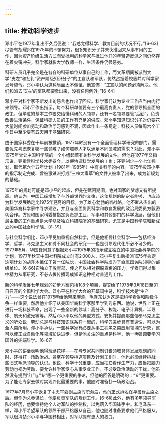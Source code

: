 ```yaml
---
---
---
```

title: 推动科学进步
---



邓小平在1977年复出不久后便说：“我总觉得科学、教育目前的状况不行。”[6-63]尽管有胡耀邦在1975年的不懈努力，很多知识分子并未获准回来从事有用的工作，因为资产阶级生活方式而受批判的科学家与批过他们的年轻造反派之间仍然存在着尖锐冲突。科学家就像大学教师一样，生活条件仍很恶劣。

科研人员几乎完全是在各自的科研单位从事自己的工作，而文革期间被派到大学“支左”和批判“资产阶级知识分子”的工宣队和军队，仍然占据着校园并对科学家发号施令。邓小平认为这种局面太不像话。他宣佈：“工宣队的问题必须解决。他们和派去‘支左’的军队都要撤出来，没有任何例外。”[6-64]

邓小平对科学家不断发出的怨言也作出了回应。科学家们认为专业工作应当由内行来领导。邓小平作出指示，每个科研单位要有三个最高负责人，党的领导抓全面的政策，但单位的基本工作要交给懂科研的人领导，还有一名领导要管“后勤”，负责改善生活条件，保证科研人员的工作有充足的供应。邓小平知道知识分子对仍要花大量时间参加劳动和政治学习感到不满，因此作出一条规定：科技人员每周六个工作日中至少要有五天用于基础研究。

由于国家科委在十年前被撤销，1977年时没有一个全面管理科学研究的部门。需要优先考虑恢复哪一些领域？如何培养人才以满足不同领域的需求？对此，邓小平1975年曾让中国科学院的一个小组起草有关科学发展的文件。但他在1977年又指示说，要重建科学技术委员会，以便协调科学发展的工作；还要制定一个七年规划，取代第六个五年计划（1981年–1985年）中有关科学的内容。1975年按邓小平的指示制定完成、曾被激进派打成“三株大毒草”的文件又被拿了出来，成为新规划的基础。

1975年的规划可能是邓小平的起点，但是在赋闲期间，他对国家的梦想又有所提高。他认为，中国已经增加了与外部世界的交往，这使规划的制定者能够、也应该为科学发展确定比1975年更高的目标。为了雄心勃勃的新战略，他不断从杰出的美国华裔科学家中寻求建议，并且与全面负责科学和教育发展的政治局委员方毅密切合作。方毅和国家科委被指定负责抓工业、军事和其他部门的科学发展，但他们最主要的工作重点是大学以及独立科研院所的基础研究，尤其是中国科学院和新成立的中国社会科学院。[6-65]

与社会科学相比，邓小平更加重视自然科学，但是他相信社会科学——包括经济学、哲学、马克思主义和对不同社会的研究——也是引导现代化所必不可少的。1977年5月，华国锋同意了根据邓小平1975年的指示成立独立的中国社会科学院的计划。1977年秋天中国社科院成立时有2,000人，邓小平复出后指派1975年拟定这项计划的胡乔木担任了第一任院长，中国社会科学院成为了直属国务院领导的部级单位。[6-66]它独立于教育部，使之可以相对摆脱宣传的压力，学者们得以集中精力从事研究，不必去做传播现成知识这种相对普通的工作。

新的科学发展七年规划的初步方案包括108个项目，提交给了1978年3月18日至31日召开的全国科学大会。邓小平在科学大会的开幕词中说，科学技术是“生产力”——这个说法曾在1975年给他带来麻烦，毛泽东认为这是把科学看得和阶级斗争一样重要。然后他介绍了从美国华裔科学家那里学到的东西。他说，世界上正在进行一场科技革命，出现了一些全新的领域：高分子、核能、电子计算机、半导体、航天和激光等等。然后邓小平以他的典型方式，安抚并提醒那些信奉马克思主义的听众说，劳动总是与科技知识联系在一起的，科学的进步具有普遍性，可以为全人类所用。邓小平承认，一些科学家有必要从事工程学之类应用领域的研究，这可以使工业自动化等领域加快进步。但是他关注的重点是科学，他一再强调要学习国外的尖端科学。[6-67]

邓小平的讲话表明他得玩点花样——在与专家共同制订该领域具体发展规划的同时，还得打一场政治战。甚至在领导挑选项目及计划工作时，他也必须继续挑战一些旧式毛派领导的认识。他说，科学十分重要，应当把它看作生产力，应当把脑力劳动也视为劳动，要允许科学家专心从事专业工作，不必受政治活动的干扰。他虽然没有提到“红”与“专”哪一个更重要的争论，但他的回答是明确的：“专”更重要。为了能让专家去做对实现四化最重要的事，他随时准备打一场政治战。

1977年7月邓小平恢复了中央军委副主席的职务后，他的正式排名在华国锋主席之后。但作为总参谋长，他要负责军队的规划工作。[6-68]此外，他有多年领导军队的经历，他要维持他个人对军队的控制权，以免落入华国锋手中。和毛泽东一样，邓小平希望军队的领导干部严格服从自己，他也随时准备要求他们严格服从。军队很清楚邓小平与华国锋相比，对军队握有更大的权力。